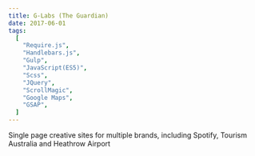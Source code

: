 ```yaml
---
title: G-Labs (The Guardian)
date: 2017-06-01
tags:
  [
    "Require.js",
    "Handlebars.js",
    "Gulp",
    "JavaScript(ES5)",
    "Scss",
    "JQuery",
    "ScrollMagic",
    "Google Maps",
    "GSAP",
  ]
---
```


Single page creative sites for multiple brands, including Spotify, Tourism Australia and Heathrow Airport
